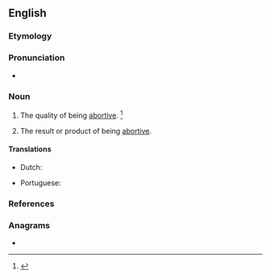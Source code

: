 ==English==

===Etymology===
{{suffix|en|abortive|ness}}

===Pronunciation===
* {{a|US}} {{IPA|en|/əˈbɔɹ.tɪv.nəs/}}

===Noun===
{{en-noun|-|es}}

# {{lb|en|uncountable}} The quality of being [[abortive]]. {{defdate|First attested in the early 17<sup>th</sup> century.}}<ref>{{R:SOED5|page=7}}</ref>
# {{lb|en|countable}} The result or product of being [[abortive]].

====Translations====
{{trans-top|quality of being abortive}}
* Dutch: {{t|nl|abortief karakter}}
{{trans-mid}}
* Portuguese: {{t|pt|abortividade|f}}
{{trans-bottom}}

===References===
<references/>

===Anagrams===
* {{anagrams|en|a=abeeinorsstv|beta versions}}